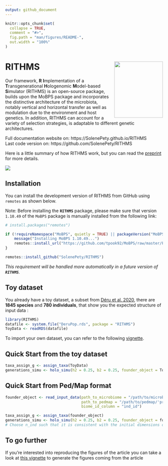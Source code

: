 ```yaml
---
output: github_document
---
```


<!-- README.md is generated from README.Rmd. Please edit that file -->

```r
knitr::opts_chunk$set(
  collapse = TRUE,
  comment = "#>",
  fig.path = "man/figures/README-",
  out.width = "100%"
)
```

# RITHMS  <img src="man/figures/hex_rithms.png" align="right" width="155" height="180"/>

<!-- badges: start -->
Our framework, **R** **I**mplementation of a **T**ransgenerational **H**ologenomic **M**odel-based **S**imulator (RITHMS) is an open-source package, builds upon the MoBPS package and incorporates the distinctive architecture of the microbiota, notably vertical and horizontal transfer as well as modulation due to the environment and host genetics. In addition, RITHMS can account for a variety of selection strategies, is adaptable to different genetic architectures.
<!-- badges: end -->

Full documentation website on: https://SolenePety.github.io/RITHMS  
Last code version on: https://github.com/SolenePety/RITHMS

Here is a little summary of how RITHMS work, but you can read the [preprint](https://arxiv.org/abs/2502.07366) for more details. 

![](man/figures/core_algorithm.png)

## Installation

You can install the development version of RITHMS from GitHub using `remotes` as shown below.

Note: Before installing the **`RITHMS`** package, please make sure that version `1.10.49` of the `MoBPS` package is manually installed from the following link:

```r

# install.packages("remotes")

if (!requireNamespace("MoBPS", quietly = TRUE) || packageVersion("MoBPS") != "1.10.49") {
    message("Installing MoBPS 1.10.49...")
    remotes::install_url("https://github.com/tpook92/MoBPS/raw/master/Previous%20versions/MoBPS_1.10.49.tar.gz")
}

remotes::install_github("SolenePety/RITHMS")
```

*This requirement will be handled more automatically in a future version of **`RITHMS`**.*

## Toy dataset  
  
You already have a toy dataset, a subset from [Déru et al. 2020](https://pmc.ncbi.nlm.nih.gov/articles/PMC7538339/), there are **1845 species** and **780 individuals**, that show you the expected structure of input data : 
  
```r
library(RITHMS)
datafile <- system.file("DeruPop.rds", package = "RITHMS")
ToyData <- readRDS(datafile)
```
  
To import your own dataset, you can refer to the following [vignette](https://solenepety.github.io/RITHMS/docs/articles/import-data.html).

## Quick Start from the toy dataset

```r
taxa_assign_g <- assign_taxa(ToyData)
generations_simu <- holo_simu(h2 = 0.25, b2 = 0.25, founder_object = ToyData, n_clust = taxa_assign_g)
```


## Quick Start from Ped/Map format

```r
founder_object <- read_input_data(path_to_microbiome = "/path/to/microbiome.txt",
                                  path_to_pedmap = "/path/to/pedmap/'prefix'",
                                  biome_id_column = "ind_id")

taxa_assign_g <- assign_taxa(founder_object)
generations_simu <- holo_simu(h2 = 0.25, b2 = 0.25, founder_object = founder_object, n_clust = taxa_assign_g, n_ind = 500)
# Choose n_ind such that it is consistent with the initial dimensions of your data set
```


## To go further

If you're interested into reproducing the figures of the article you can take a look at [this vignette](https://solenepety.github.io/RITHMS/articles/generate-figures.html#fine-selection-of-h2_d-b2-and-selection-schemes) to generate the figures coming from the article 


